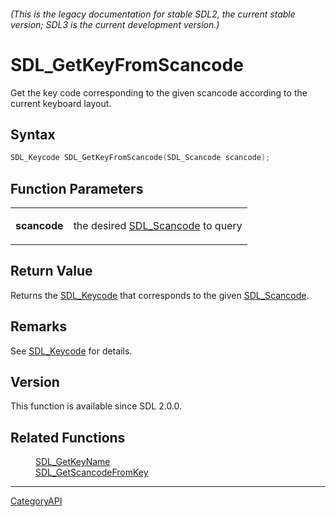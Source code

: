 ====== (This is the legacy documentation for stable SDL2, the current stable version; SDL3 is the current development version.) ======
= SDL_GetKeyFromScancode =

Get the key code corresponding to the given scancode according to the current keyboard layout.

== Syntax ==

<syntaxhighlight lang='c'>
SDL_Keycode SDL_GetKeyFromScancode(SDL_Scancode scancode);
</syntaxhighlight>

== Function Parameters ==

{|
|'''scancode'''
|the desired [[SDL_Scancode]] to query
|}

== Return Value ==

Returns the [[SDL_Keycode]] that corresponds to the given [[SDL_Scancode]].

== Remarks ==

See [[SDL_Keycode]] for details.

== Version ==

This function is available since SDL 2.0.0.

== Related Functions ==

:[[SDL_GetKeyName]]
:[[SDL_GetScancodeFromKey]]

----
[[CategoryAPI]]


